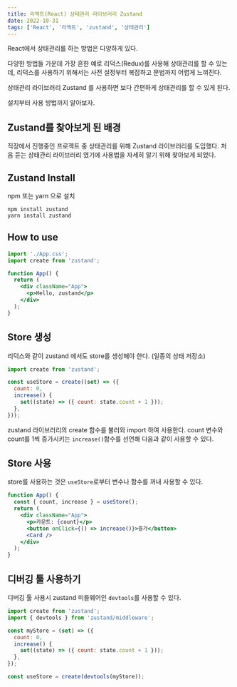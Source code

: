 ```yaml
---
title: 리액트(React) 상태관리 라이브러리 Zustand
date: 2022-10-31
tags: ['React', '리액트', 'zustand', '상태관리']
---
```


React에서 상태관리를 하는 방법은 다양하게 있다.

다양한 방법들 가운데 가장 흔한 예로 리덕스(Redux)를 사용해 상태관리를 할 수 있는데, 리덕스를 사용하기 위해서는 사전 설정부터 복잡하고 문법까지 어렵게 느껴진다.

상태관리 라이브러리 Zustand 를 사용하면 보다 간편하게 상태관리를 할 수 있게 된다.

설치부터 사용 방법까지 알아보자.

## Zustand를 찾아보게 된 배경

직장에서 진행중인 프로젝트 중 상태관리를 위해 Zustand 라이브러리를 도입했다. 처음 듣는 상태관리 라이브러리 였기에 사용법을 자세히 알기 위해 찾아보게 되었다.

## Zustand Install

npm 또는 yarn 으로 설치

```
npm install zustand
yarn install zustand
```

## How to use

```jsx
import './App.css';
import create from 'zustand';

function App() {
  return (
    <div className="App">
      <p>Hello, zustand</p>
    </div>
  );
}
```

## Store 생성

리덕스와 같이 zustand 에서도 store를 생성해야 한다. (일종의 상태 저장소)

```jsx
import create from 'zustand';

const useStore = create((set) => ({
  count: 0,
  increase() {
    set((state) => ({ count: state.count + 1 }));
  },
}));
```

zustand 라이브러리의 create 함수를 불러와 import 하여 사용한다.
count 변수와 count를 1씩 증가시키는 `increase()`함수를 선언해 다음과 같이 사용할 수 있다.

## Store 사용

store를 사용하는 것은 `useStore`로부터 변수나 함수를 꺼내 사용할 수 있다.

```jsx
function App() {
  const { count, increase } = useStore();
  return (
    <div className="App">
      <p>카운트: {count}</p>
      <button onClick={() => increase()}>증가</button>
      <Card />
    </div>
  );
}
```

## 디버깅 툴 사용하기

디버깅 툴 사용시 zustand 미들웨어인 `devtools`를 사용할 수 있다.

```jsx
import create from 'zustand';
import { devtools } from 'zustand/middleware';

const myStore = (set) => ({
  count: 0,
  increase() {
    set((state) => ({ count: state.count + 1 }));
  },
});

const useStore = create(devtools(myStore));
```

